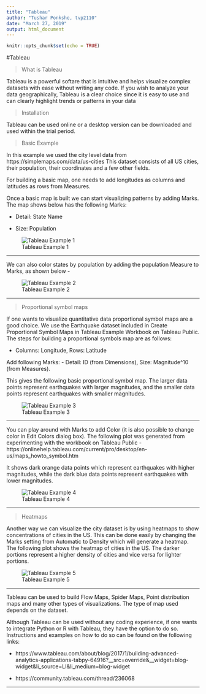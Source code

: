 ---
title: "Tableau"
author: "Tushar Ponkshe, tvp2110"
date: "March 27, 2019"
output: html_document
---

```{r setup, include=FALSE}
knitr::opts_chunk$set(echo = TRUE)
```

#Tableau

>What is Tableau

Tableau is a powerful softare that is intuitive and helps visualize complex datasets with ease without writing any code. If you wish to analyze your data geographically, Tableau is a clear choice since it is easy to use and can clearly highlight trends or patterns in your data

>Installation

Tableau can be used online or a desktop version can be downloaded and used within the trial period.

>Basic Example

In this example we used the city level data from https://simplemaps.com/data/us-cities 
This dataset consists of all US cities, their population, their coordinates and a few other fields.

For building a basic map, one needs to add longitudes as columns and latitudes as rows from Measures.

Once a basic map is built we can start visualizing patterns by adding Marks. The map shows below has the following Marks:

- Detail: State Name

- Size: Population

![Tableau Example 1](C:\Users\tusha\OneDrive\Documents\Columbia Spring 2019 Courses\Graphics\Community contribution\tableau_example_1_basic.png)

__________________________

We can also color states by population by adding the population Measure to Marks, as shown below - 

![Tableau Example 2](C:\Users\tusha\OneDrive\Documents\Columbia Spring 2019 Courses\Graphics\Community contribution\tableau_example_2_basic.png)

_________________________

> Proportional symbol maps

If one wants to visualize quantitative data proportional symbol maps are a good choice. 
We use the Earthquake dataset included in Create Proportional Symbol Maps in Tableau Example Workbook on Tableau Public. The steps for building a proportional symbols map are as follows:

- Columns: Longitude, Rows: Latitude

Add following Marks:
- Detail: ID (from Dimensions), Size: Magnitude^10 (from Measures).

This gives the following basic proportional symbol map. The larger data points represent earthquakes with larger magnitudes, and the smaller data points represent earthquakes with smaller magnitudes.

![Tableau Example 3](C:\Users\tusha\OneDrive\Documents\Columbia Spring 2019 Courses\Graphics\Community contribution\Proportional_symbol_maps.png)


_________________________


You can play around with Marks to add Color (it is also possible to change color in Edit Colors dialog box). The following plot was generated from experimenting with the workbook on Tableau Public -  https://onlinehelp.tableau.com/current/pro/desktop/en-us/maps_howto_symbol.htm 

It shows dark orange data points which represent earthquakes with higher magnitudes, while the dark blue data points represent earthquakes with lower magnitudes.


![Tableau Example 4](C:\Users\tusha\OneDrive\Documents\Columbia Spring 2019 Courses\Graphics\Community contribution\Proportional_symbol_maps_2.png)


________________________


> Heatmaps

Another way we can visualize the city dataset is by using heatmaps to show concentrations of cities in the US. This can be done easily by changing the Marks setting from Automatic to Density which will generate a heatmap. The following plot shows the heatmap of cities in the US. The darker portions represent a higher density of cities and vice versa for lighter portions.

![Tableau Example 5](C:\Users\tusha\OneDrive\Documents\Columbia Spring 2019 Courses\Graphics\Community contribution\cities.png)


___



Tableau can be used to build Flow Maps, Spider Maps, Point distribution maps and many other types of visualizations. The type of map used depends on the dataset.

Although Tableau can be used without any coding experience, if one wants to integrate Python or R with Tableau, they have the option to do so. Instructions and examples on how to do so can be found on the following links:

- https://www.tableau.com/about/blog/2017/1/building-advanced-analytics-applications-tabpy-64916?__src=override&__widget=blog-widget&li_source=LI&li_medium=blog-widget

- https://community.tableau.com/thread/236068

___

